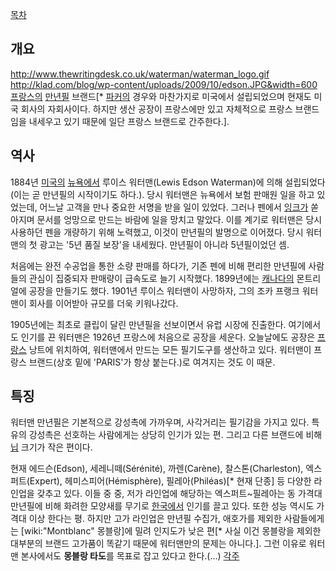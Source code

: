 [[목차]]
== 개요 ==
http://www.thewritingdesk.co.uk/waterman/waterman_logo.gif
http://klad.com/blog/wp-content/uploads/2009/10/edson.JPG&width=600
[[프랑스]]의 [[만년필]] 브랜드[* [[파커]]의 경우와 마찬가지로 미국에서 설립되었으며 현재도 미국 회사의 자회사이다. 하지만 생산 공장이 프랑스에만 있고 자체적으로 프랑스 브랜드임을 내세우고 있기 때문에 일단 프랑스 브랜드로 간주한다.].

== 역사 ==
1884년 [[미국]]의 [[뉴욕]]에서 루이스 워터맨(Lewis Edson Waterman)에 의해 설립되었다(이는 곧 만년필의 시작이기도 하다.). 당시 워터맨은 뉴욕에서 보험 판매원 일을 하고 있었는데, 어느날 고객을 만나 중요한 서명을 받을 일이 있었다. 그러나 펜에서 [[잉크]]가 쏟아지며 문서를 엉망으로 만드는 바람에 일을 망치고 말았다. 이를 계기로 워터맨은 당시 사용하던 펜을 개량하기 위해 노력했고, 이것이 만년필의 발명으로 이어졌다. 당시 워터맨의 첫 광고는 '5년 품질 보장'을 내세웠다. 만년필이 아니라 5년필이었던 셈.

처음에는 완전 수공업을 통한 소량 판매를 하다가, 기존 펜에 비해 편리한 만년필에 사람들의 관심이 집중되자 판매량이 급속도로 늘기 시작했다. 1899년에는 [[캐나다]]의 몬트리얼에 공장을 만들기도 했다. 1901년 루이스 워터맨이 사망하자, 그의 조카 프랭크 워터맨이 회사를 이어받아 규모를 더욱 키워나갔다.

1905년에는 최초로 클립이 달린 만년필을 선보이면서 유럽 시장에 진출한다. 여기에서도 인기를 끈 워터맨은 1926년 프랑스에 처음으로 공장을 세운다. 오늘날에도 공장은 [[프랑스]] 낭트에 위치하여, 워터맨에서 만드는 모든 필기도구를 생산하고 있다. 워터맨이 프랑스 브랜드(상호 밑에 'PARIS'가 항상 붙는다.)로 여겨지는 것도 이 때문.

== 특징 ==
워터맨 만년필은 기본적으로 강성촉에 가까우며, 사각거리는 필기감을 가지고 있다. 특유의 강성촉은 선호하는 사람에게는 상당히 인기가 있는 편. 그리고 다른 브랜드에 비해 [[닙]] 크기가 작은 편이다.

현재 에드슨(Edson), 세레니떼(Sérénité), 까렌(Carène), 찰스톤(Charleston), 엑스퍼트(Expert), 헤미스피어(Hémisphère), 필레아(Philéas)[* 현재 단종] 등 다양한 라인업을 갖추고 있다. 이들 중 중, 저가 라인업에 해당하는 엑스퍼트~필레아는 동 가격대 만년필에 비해 화려한 모양새를 무기로 [[한국]]에서 인기를 끌고 있다. 또한 성능 역시도 가격대 이상 한다는 평. 하지만 고가 라인업은 만년필 수집가, 애호가를 제외한 사람들에게는 [wiki:"Montblanc" 몽블랑]에 밀려 인지도가 낮은 편[* 사실 이건 몽블랑을 제외한 대부분의 브랜드 고가품이 똑같기 때문에 워터맨만의 문제는 아니다.]. 그런 이유로 워터맨 본사에서도 '''몽블랑 타도'''를 목표로 잡고 있다고 한다.(...)
[[각주]]
